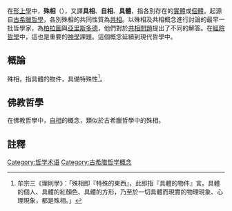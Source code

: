 在[[形上學|形上學]]中，'''殊相'''（{{lang-en|Particular}}），又譯'''具相'''、'''自相'''、'''具體'''，指各別存在的[[實體|實體]]或[[個體|個體]]。起源自[[古希臘哲學|古希臘哲學]]，各別殊相的共同性質為[[共相|共相]]。以殊相及共相概念進行討論的最早一批哲學家，為[[柏拉圖|柏拉圖]]與[[亞里斯多德|亞里斯多德]]，他們對於[[共相問題|共相問題]]提出了不同的解答。在[[經院哲學|經院哲學]]中，這也是重要的[[神學|神學]]課題。這個概念延續到現代哲學中。

==概論==
殊相，指具體的物件，具備特殊性<ref>牟宗三《理則學》：「殊相即『特殊的東西』，此即指『具體的物件』言。具體的個人、具體的紅顏色、具體的方形，乃至於一切具體而現實的物理現象、心理現象，都是殊相。」</ref>。
==佛教哲學==
在佛教哲學中，[[自相_(佛教)|自相]]的概念，類似於古希臘哲學中的殊相。
==註釋==
{{reflist}}
[[Category:哲学术语|Category:哲学术语]]
[[Category:古希腊哲学概念|Category:古希腊哲学概念]]
